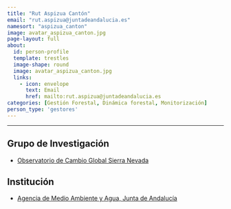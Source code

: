 ```yaml
---
title: "Rut Aspizua Cantón"
email: "rut.aspizua@juntadeandalucia.es"  
namesort: "aspizua_canton"
image: avatar_aspizua_canton.jpg
page-layout: full
about: 
  id: person-profile
  template: trestles
  image-shape: round
  image: avatar_aspizua_canton.jpg
  links:
    - icon: envelope
      text: Email
      href: mailto:rut.aspizua@juntadeandalucia.es
categories: [Gestión Forestal, Dinámica forestal, Monitorización]
person_type: 'gestores'
---
```

 
<hr>

:::{#person-profile}

## Grupo de Investigación
- [Observatorio de Cambio Global Sierra Nevada](https://obsnev.es/)

## Institución
- [Agencia de Medio Ambiente y Agua, Junta de Andalucía](https://www.juntadeandalucia.es/organismos/amaya.html)

:::
